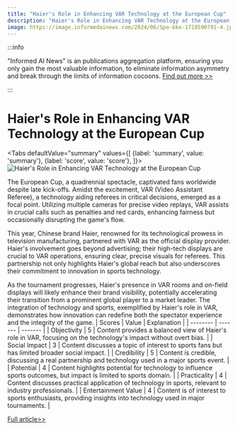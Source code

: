 ```yaml
---
title: "Haier's Role in Enhancing VAR Technology at the European Cup"
description: "Haier's Role in Enhancing VAR Technology at the European Cup"
image: https://image.informedainews.com/2024/06/Spo-bkx-1718590791-4.jpg
---
```



:::info

"Informed AI News" is an publications aggregation platform, ensuring you only gain the most valuable information, to eliminate information asymmetry and break through the limits of information cocoons.  [Find out more >>](/)

:::

# Haier's Role in Enhancing VAR Technology at the European Cup


<Tabs
	defaultValue="summary"
	values={[
	{label: 'summary', value: 'summary'},
	{label: 'score', value: 'score'},
]}>
<TabItem value="summary">
<img
  src="https://image.informedainews.com/2024/06/Spo-bkx-1718590791-4.jpg"
  alt="Haier's Role in Enhancing VAR Technology at the European Cup"
/>



The European Cup, a quadrennial spectacle, captivated fans worldwide despite late kick-offs. Amidst the excitement, VAR (Video Assistant Referee), a technology aiding referees in critical decisions, emerged as a focal point. Utilizing multiple cameras for precise video replays, VAR assists in crucial calls such as penalties and red cards, enhancing fairness but occasionally disrupting the game's flow.

This year, Chinese brand Haier, renowned for its technological prowess in television manufacturing, partnered with VAR as the official display provider. Haier's involvement goes beyond advertising; their high-tech displays are crucial to VAR operations, ensuring clear, precise visuals for referees. This partnership not only highlights Haier's global reach but also underscores their commitment to innovation in sports technology.

As the tournament progresses, Haier's presence in VAR rooms and on-field displays will likely enhance their brand visibility, potentially accelerating their transition from a prominent global player to a market leader. The integration of technology and sports, exemplified by Haier's role in VAR, demonstrates how innovation can redefine both the spectator experience and the integrity of the game.
</TabItem>
<TabItem value="score">
	| Scores     | Value   | Explanation |
	| -------- | ------- | ------- |
	| Objectivity  | 5    | Content provides a balanced view of Haier's role in VAR, focusing on the technology's impact without overt bias.    |
	| Social Impact | 3     | Content discusses a topic of interest to sports fans but has limited broader social impact.    |
	| Credibility    | 5    | Content is credible, discussing a real partnership and technology used in a major sports event.    |
	| Potential    | 4    | Content highlights potential for technology to influence sports outcomes, but impact is limited to sports domain.    |
	| Practicality    | 4    | Content discusses practical application of technology in sports, relevant to industry professionals.    |
	| Entertainment Value    | 4    | Content is of interest to sports enthusiasts, providing insights into technology used in major tournaments.    |
</TabItem>
</Tabs>

[Full article>>](https://www.cnbeta.com.tw/articles/tech/1434950.htm)
